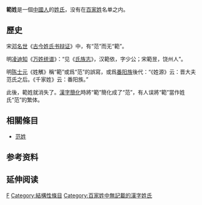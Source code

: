 {{Distinguish|范姓}}
{{NoteTA|範|范}}
{{姓氏
|姓氏=範
|显示=-{範}-
|繁體=範
|簡體=範
|拼音=Fàn
|中国大陆=Fan
|台湾=
|香港
|澳门=
|新加坡=
|马来西亚=
|越南=
|韩国=
|反切=
|同音字=
|堂号=
|郡望=
}}
'''範姓'''是一個[[中國人|中國人]]的[[姓氏|姓氏]]，没有在[[百家姓|百家姓]]名单之内。

== 歷史 ==
宋[[邓名世|邓名世]]《[[古今姓氏书辩证|古今姓氏书辩证]]》中，有“范”而无“範”。

明[[凌迪知|凌迪知]]《[[万姓统谱|万姓统谱]]》：“见《[[大唐氏族志|氏族志]]》，汉範依，字少公；宋範昱，饶州人”。

明[[陈士元|陈士元]]《姓觽》稱“範”或爲“范”的誤寫，或爲[[番阳族|番阳族]]後代：“《姓源》云：晋大夫范氏之后。《千家姓》云：番阳族。”

此後，範姓就消失了。[[漢字簡化|漢字簡化]]時將“範”簡化成了“范”，有人误將“範”當作姓氏“范”的繁体。

== 相關條目 ==
* [[范姓|范姓]]

== 参考资料 ==
{{reflist}}

== 延伸阅读 ==
{{Wikisource further reading}}

[[Category:漢姓|F]]
[[Category:結構性條目|Category:結構性條目]]
[[Category:百家姓中無記載的漢字姓氏|Category:百家姓中無記載的漢字姓氏]]
